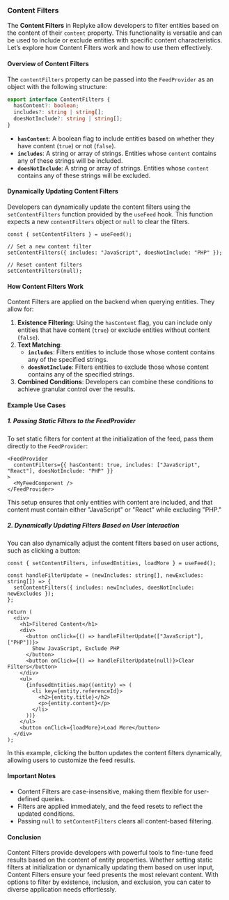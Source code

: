 
### Content Filters

The **Content Filters** in Replyke allow developers to filter entities based on the content of their `content` property. This functionality is versatile and can be used to include or exclude entities with specific content characteristics. Let’s explore how Content Filters work and how to use them effectively.

#### **Overview of Content Filters**

The `contentFilters` property can be passed into the `FeedProvider` as an object with the following structure:

```typescript
export interface ContentFilters {
  hasContent?: boolean;
  includes?: string | string[];
  doesNotInclude?: string | string[];
}
```

-   **`hasContent`**: A boolean flag to include entities based on whether they have content (`true`) or not (`false`).
-   **`includes`**: A string or array of strings. Entities whose `content` contains any of these strings will be included.
-   **`doesNotInclude`**: A string or array of strings. Entities whose `content` contains any of these strings will be excluded.

#### **Dynamically Updating Content Filters**

Developers can dynamically update the content filters using the `setContentFilters` function provided by the `useFeed` hook. This function expects a new `contentFilters` object or `null` to clear the filters.

```tsx
const { setContentFilters } = useFeed();

// Set a new content filter
setContentFilters({ includes: "JavaScript", doesNotInclude: "PHP" });

// Reset content filters
setContentFilters(null);
```

#### **How Content Filters Work**

Content Filters are applied on the backend when querying entities. They allow for:

1.  **Existence Filtering**: Using the `hasContent` flag, you can include only entities that have content (`true`) or exclude entities without content (`false`).
2.  **Text Matching**:
    -   **`includes`**: Filters entities to include those whose content contains any of the specified strings.
    -   **`doesNotInclude`**: Filters entities to exclude those whose content contains any of the specified strings.
3.  **Combined Conditions**: Developers can combine these conditions to achieve granular control over the results.

#### **Example Use Cases**

##### **1. Passing Static Filters to the FeedProvider**

To set static filters for content at the initialization of the feed, pass them directly to the `FeedProvider`:

```tsx
<FeedProvider
  contentFilters={{ hasContent: true, includes: ["JavaScript", "React"], doesNotInclude: "PHP" }}
>
  <MyFeedComponent />
</FeedProvider>
```

This setup ensures that only entities with content are included, and that content must contain either "JavaScript" or "React" while excluding "PHP."

##### **2. Dynamically Updating Filters Based on User Interaction**

You can also dynamically adjust the content filters based on user actions, such as clicking a button:

```tsx
const { setContentFilters, infusedEntities, loadMore } = useFeed();

const handleFilterUpdate = (newIncludes: string[], newExcludes: string[]) => {
  setContentFilters({ includes: newIncludes, doesNotInclude: newExcludes });
};

return (
  <div>
    <h1>Filtered Content</h1>
    <div>
      <button onClick={() => handleFilterUpdate(["JavaScript"], ["PHP"])}>
        Show JavaScript, Exclude PHP
      </button>
      <button onClick={() => handleFilterUpdate(null)}>Clear Filters</button>
    </div>
    <ul>
      {infusedEntities.map((entity) => (
        <li key={entity.referenceId}>
          <h2>{entity.title}</h2>
          <p>{entity.content}</p>
        </li>
      ))}
    </ul>
    <button onClick={loadMore}>Load More</button>
  </div>
);
```

In this example, clicking the button updates the content filters dynamically, allowing users to customize the feed results.

#### **Important Notes**

-   Content Filters are case-insensitive, making them flexible for user-defined queries.
-   Filters are applied immediately, and the feed resets to reflect the updated conditions.
-   Passing `null` to `setContentFilters` clears all content-based filtering.

#### **Conclusion**

Content Filters provide developers with powerful tools to fine-tune feed results based on the content of entity properties. Whether setting static filters at initialization or dynamically updating them based on user input, Content Filters ensure your feed presents the most relevant content. With options to filter by existence, inclusion, and exclusion, you can cater to diverse application needs effortlessly.